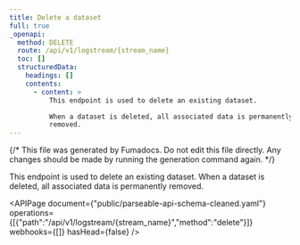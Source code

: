 ```yaml
---
title: Delete a dataset
full: true
_openapi:
  method: DELETE
  route: /api/v1/logstream/{stream_name}
  toc: []
  structuredData:
    headings: []
    contents:
      - content: >
          This endpoint is used to delete an existing dataset.

          When a dataset is deleted, all associated data is permanently
          removed.
---
```


{/* This file was generated by Fumadocs. Do not edit this file directly. Any changes should be made by running the generation command again. */}

This endpoint is used to delete an existing dataset.
When a dataset is deleted, all associated data is permanently removed.


<APIPage document={"public/parseable-api-schema-cleaned.yaml"} operations={[{"path":"/api/v1/logstream/{stream_name}","method":"delete"}]} webhooks={[]} hasHead={false} />